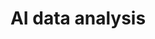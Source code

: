 ---
title: 'AI data analysis'
description: 'Using the power of AI to supercharge your data analysis.'
---